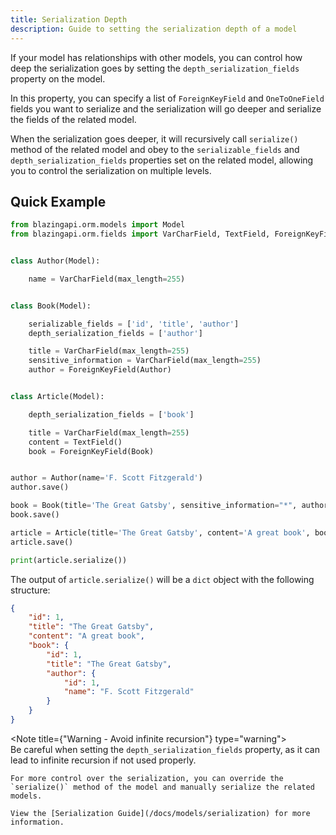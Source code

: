 ```yaml
---
title: Serialization Depth
description: Guide to setting the serialization depth of a model
---
```


If your model has relationships with other models, you can control how deep the serialization goes by setting the `depth_serialization_fields` property on the model.

In this property, you can specify a list of `ForeignKeyField` and `OneToOneField` fields you want to serialize and the serialization will go deeper and serialize the fields of the related model.

When the serialization goes deeper, it will recursively call `serialize()` method of the related model and obey to the `serializable_fields` and  `depth_serialization_fields` properties set on the related model, allowing you to control the serialization on multiple levels.

## Quick Example

```python
from blazingapi.orm.models import Model
from blazingapi.orm.fields import VarCharField, TextField, ForeignKeyField


class Author(Model):

    name = VarCharField(max_length=255)


class Book(Model):

    serializable_fields = ['id', 'title', 'author']
    depth_serialization_fields = ['author']

    title = VarCharField(max_length=255)
    sensitive_information = VarCharField(max_length=255)
    author = ForeignKeyField(Author)


class Article(Model):

    depth_serialization_fields = ['book']

    title = VarCharField(max_length=255)
    content = TextField()
    book = ForeignKeyField(Book)


author = Author(name='F. Scott Fitzgerald')
author.save()

book = Book(title='The Great Gatsby', sensitive_information="*", author=author)
book.save()

article = Article(title='The Great Gatsby', content='A great book', book=book)
article.save()

print(article.serialize())
```

The output of `article.serialize()` will be a `dict` object with the following structure:

```json
{
    "id": 1,
    "title": "The Great Gatsby",
    "content": "A great book",
    "book": {
        "id": 1,
        "title": "The Great Gatsby",
        "author": {
            "id": 1,
            "name": "F. Scott Fitzgerald"
        }
    }
}
```

<Note title={"Warning - Avoid infinite recursion"} type="warning">
    <br/>
    Be careful when setting the `depth_serialization_fields` property, as it can lead to infinite recursion if not used properly.

    For more control over the serialization, you can override the `serialize()` method of the model and manually serialize the related models.

    View the [Serialization Guide](/docs/models/serialization) for more information.
</Note>